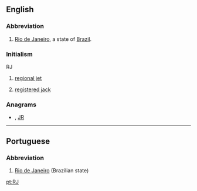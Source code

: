 ==English==

===Abbreviation===
{{rfc-header|Abbreviation}}
{{head|en|abbreviation}}

# [[Rio de Janeiro]], a state of [[Brazil]].

===Initialism===
; RJ

# {{label|en|aviation}} [[regional jet]]
# {{label|en|telecommunication}} [[registered jack]]

===Anagrams===
* {{l|en|Jr}} , [[JR#English|JR]]

----

==Portuguese==

===Abbreviation===
{{rfc-header|Abbreviation}}
{{head|pt|abbreviation}}

# [[Rio de Janeiro]] (Brazilian state)

[[pt:RJ]]